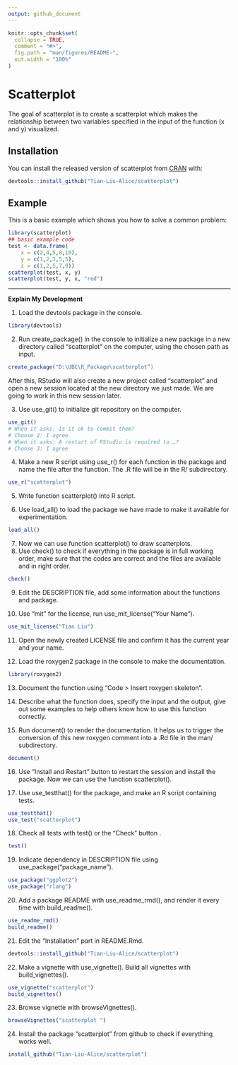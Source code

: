 ```yaml
---
output: github_document
---
```


<!-- README.md is generated from README.Rmd. Please edit that file -->

```r
knitr::opts_chunk$set(
  collapse = TRUE,
  comment = "#>",
  fig.path = "man/figures/README-",
  out.width = "100%"
)
```

# Scatterplot

<!-- badges: start -->
<!-- badges: end -->

The goal of scatterplot is to create a scatterplot which makes the relationship between two variables specified in the input of the function (x and y) visualized.

## Installation

You can install the released version of scatterplot from [CRAN](https://CRAN.R-project.org) with:

``` r
devtools::install_github("Tian-Liu-Alice/scatterplot")
```

## Example

This is a basic example which shows you how to solve a common problem:

```r
library(scatterplot)
## basic example code
test <- data.frame(
    x = c(2,4,5,8,10),
    y = c(1,2,3,5,5),
    z = c(1,2,5,7,9))
scatterplot(test, x, y)
scatterplot(test, y, x, "red")
```   

***

**Explain My Development**  

(1) Load the devtools package in the console.  

```r
library(devtools)
```

(2) Run create_package() in the console to initialize a new package in a new directory called “scatterplot” on the computer, using the chosen path as input.  
```r
create_package("D:\UBC\R_Package\scatterplot”)
```

After this, RStudio will also create a new project called “scatterplot” and open a new session located at the new directory we just made. We are going to work in this new session later.  

(3)	Use use_git() to initialize git repository on the computer.  
```r
use_git()
# When it asks: Is it ok to commit them?
# Choose 2: I agree
# When it asks: A restart of RStudio is required to …?
# Choose 3: I agree
```

(4)	Make a new R script using use_r() for each function in the package and name the file after the function. The .R file will be in the R/ subdirectory.  

```r
use_r("scatterplot")
```

(5)	Write function scatterplot() into R script.  

(6)	Use load_all() to load the package we have made to make it available for experimentation.  
```r
load_all()
```

(7)	Now we can use function scatterplot() to draw scatterplots.  
(8)	Use check() to check if everything in the package is in full working order, make sure that the codes are correct and the files are available and in right order.   
```r
check()
```

(9)	Edit the DESCRIPTION file, add some information about the functions and package.  

(10)	Use “mit” for the license, run use_mit_license("Your Name").  

```r
use_mit_license("Tian Liu")
```

(11)	Open the newly created LICENSE file and confirm it has the current year and your name.  

(12)	Load the roxygen2 package in the console to make the documentation.  

```r
library(roxygen2)
```

(13)	Document the function using “Code > Insert roxygen skeleton”.  

(14)	Describe what the function does, specify the input and the output, give out some examples to help others know how to use this function correctly.   

(15)	Run document() to render the documentation. It helps us to trigger the conversion of this new roxygen comment into a .Rd file in the man/ subdirectory.  

```r
document()
```

(16)	Use “Install and Restart” button to restart the session and install the package. Now we can use the function scatterplot().  

(17)	Use use_testthat() for the package, and make an R script containing tests.  

```r
use_testthat()
use_test("scatterplot")
```

(18)	Check all tests with test() or the “Check” button .  

```r
test()
```

(19)	Indicate dependency in DESCRIPTION file using use_package(“package_name”).  

```r
use_package("ggplot2")
use_package("rlang")
```

(20)	Add a package README with use_readme_rmd(), and render it every time with build_readme().  

```r
use_readme_rmd()
build_readme()
```

(21)	Edit the “Installation” part in README.Rmd.  

```r
devtools::install_github("Tian-Liu-Alice/scatterplot")
```

(22)	Make a vignette with use_vignette(). Build all vignettes with build_vignettes().  

```r
use_vignette("scatterplot")
build_vignettes()
```

(23)	Browse vignette with browseVignettes().  

```r
browseVignettes("scatterplot ") 
```

(24)	Install the package “scatterplot” from github to check if everything works well.  

```r
install_github("Tian-Liu-Alice/scatterplot")
```


